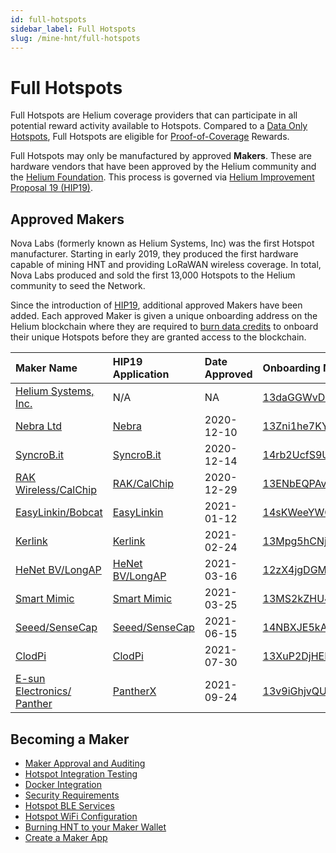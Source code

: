 ```yaml
---
id: full-hotspots
sidebar_label: Full Hotspots
slug: /mine-hnt/full-hotspots
---
```


# Full Hotspots


Full Hotspots are Helium coverage providers that can participate in all potential reward activity
available to Hotspots. Compared to a [Data Only Hotspots](/mine-hnt/data-only-hotspots), Full
Hotspots are eligible for [Proof-of-Coverage](/blockchain/proof-of-coverage) Rewards.

Full Hotspots may only be manufactured by approved **Makers**. These are hardware vendors that have
been approved by the Helium community and the [Helium Foundation](https://helium.foundation). This
process is governed via
[Helium Improvement Proposal 19 (HIP19)](https://github.com/helium/HIP/blob/master/0019-third-party-manufacturers.md).

## Approved Makers

Nova Labs (formerly known as Helium Systems, Inc) was the first Hotspot manufacturer. Starting in
early 2019, they produced the first hardware capable of mining HNT and providing LoRaWAN wireless
coverage. In total, Nova Labs produced and sold the first 13,000 Hotspots to the Helium community to
seed the Network.

Since the introduction of
[HIP19](https://github.com/helium/HIP/blob/master/0019-third-party-manufacturers.md), additional
approved Makers have been added. Each approved Maker is given a unique onboarding address on the
Helium blockchain where they are required to [burn data credits](/blockchain/transaction-fees) to
onboard their unique Hotspots before they are granted access to the blockchain.

| Maker Name                                              | HIP19 Application                                                                                            | Date Approved | Onboarding Maker Address                                                                                                                        |
| :------------------------------------------------------ | :----------------------------------------------------------------------------------------------------------- | :------------ | :---------------------------------------------------------------------------------------------------------------------------------------------- |
| [Helium Systems, Inc.](https://helium.com)              | N/A                                                                                                          | NA            | [13daGGWvDQyTyHFDCPz8zDSVTWgPNNfJ4oh31Teec4TRWfjMx53](https://explorer.helium.com/accounts/13daGGWvDQyTyHFDCPz8zDSVTWgPNNfJ4oh31Teec4TRWfjMx53) |
| [Nebra Ltd](https://www.nebra.com/)                     | [Nebra](https://github.com/dewi-alliance/hotspot-manufacturers/blob/main/applications/nebra-ltd.md)          | 2020-12-10    | [13Zni1he7KY9pUmkXMhEhTwfUpL9AcEV1m2UbbvFsrU9QPTMgE3](https://explorer.helium.com/accounts/13Zni1he7KY9pUmkXMhEhTwfUpL9AcEV1m2UbbvFsrU9QPTMgE3) |
| [SyncroB.it](https://syncrob.it/)                       | [SyncroB.it](https://github.com/dewi-alliance/hotspot-manufacturers/blob/main/applications/syncrobit.md)     | 2020-12-14    | [14rb2UcfS9U89QmKswpZpjRCUVCVu1haSyqyGY486EvsYtvdJmR](https://explorer.helium.com/accounts/14rb2UcfS9U89QmKswpZpjRCUVCVu1haSyqyGY486EvsYtvdJmR) |
| [RAK Wireless/CalChip](https://www.calchipconnect.com/) | [RAK/CalChip](https://github.com/dewi-alliance/hotspot-manufacturers/blob/main/applications/rak-wireless.md) | 2020-12-29    | [13ENbEQPAvytjLnqavnbSAzurhGoCSNkGECMx7eHHDAfEaDirdY](https://explorer.helium.com/accounts/13ENbEQPAvytjLnqavnbSAzurhGoCSNkGECMx7eHHDAfEaDirdY) |
| [EasyLinkin/Bobcat](https://www.bobcatminer.com)        | [EasyLinkin](https://github.com/dewi-alliance/hotspot-manufacturers/blob/main/applications/easylinkin.md)    | 2021-01-12    | [14sKWeeYWQWrBSnLGq79uRQqZyw3Ldi7oBdxbF6a54QboTNBXDL](https://explorer.helium.com/accounts/14sKWeeYWQWrBSnLGq79uRQqZyw3Ldi7oBdxbF6a54QboTNBXDL) |
| [Kerlink](https://www.kerlink.com)                      | [Kerlink](https://github.com/dewi-alliance/hotspot-manufacturers/tree/main/applications/kerlink)             | 2021-02-24    | [13Mpg5hCNjSxHJvWjaanwJPBuTXu1d4g5pGvGBkqQe3F8mAwXhK](https://explorer.helium.com/accounts/13Mpg5hCNjSxHJvWjaanwJPBuTXu1d4g5pGvGBkqQe3F8mAwXhK) |
| [HeNet BV/LongAP](https://www.longap.com)               | [HeNet BV/LongAP](https://github.com/dewi-alliance/hotspot-manufacturers/blob/main/applications/henet.md)    | 2021-03-16    | [12zX4jgDGMbJgRwmCfRNGXBuphkQRqkUTcLzYHTQvd4Qgu8kiL4](https://explorer.helium.com/accounts/12zX4jgDGMbJgRwmCfRNGXBuphkQRqkUTcLzYHTQvd4Qgu8kiL4) |
| [Smart Mimic](https://smartmimic.com)                   | [Smart Mimic](https://github.com/dewi-alliance/hotspot-manufacturers/blob/main/applications/smart-mimic.md)  | 2021-03-25    | [13MS2kZHU4h6wp3tExgoHdDFjBsb9HB9JBvcbK9XmfNyJ7jqzVv](https://explorer.helium.com/accounts/13MS2kZHU4h6wp3tExgoHdDFjBsb9HB9JBvcbK9XmfNyJ7jqzVv) |
| [Seeed/SenseCap](https://www.sensecapmx.com/)           | [Seeed/SenseCap](https://github.com/dewi-alliance/hotspot-manufacturers/blob/main/applications/seeed.md)     | 2021-06-15    | [14NBXJE5kAAZTMigY4dcjXSMG4CSqjYwvteQWwQsYhsu2TKN6AF](https://explorer.helium.com/accounts/14NBXJE5kAAZTMigY4dcjXSMG4CSqjYwvteQWwQsYhsu2TKN6AF) |
| [ClodPi](https://clodpi.io/)                            | [ClodPi](https://github.com/dewi-alliance/hotspot-manufacturers/blob/main/applications/clodpi.md)            | 2021-07-30    | [13XuP2DjHEHVkKguDDZD2ev5AeqMLuJ8UQ44efEcDmVTnBcvc6F](https://explorer.helium.com/accounts/13XuP2DjHEHVkKguDDZD2ev5AeqMLuJ8UQ44efEcDmVTnBcvc6F) |
| [E-sun Electronics/ Panther](https://panther.global/)   | [PantherX](https://github.com/dewi-alliance/hotspot-manufacturers/blob/main/applications/pantherx.md)        | 2021-09-24    | [13v9iGhjvQUtVaZXcFFRCEbL1nPR4R8QJowBgMUcaGM2v1aV6mn](https://explorer.helium.com/accounts/13v9iGhjvQUtVaZXcFFRCEbL1nPR4R8QJowBgMUcaGM2v1aV6mn) |

## Becoming a Maker

- [Maker Approval and Auditing](/mine-hnt/full-hotspots/become-a-maker/maker-approval-auditing)
- [Hotspot Integration Testing](/mine-hnt/full-hotspots/become-a-maker/hotspot-integration-testing)
- [Docker Integration](/mine-hnt/full-hotspots/become-a-maker/docker-integration)
- [Security Requirements](/mine-hnt/full-hotspots/become-a-maker/security-requirements)
- [Hotspot BLE Services](/mine-hnt/full-hotspots/become-a-maker/hotspot-ble-services)
- [Hotspot WiFi Configuration](/mine-hnt/full-hotspots/become-a-maker/hotspot-wifi-configuration)
- [Burning HNT to your Maker Wallet](/mine-hnt/full-hotspots/become-a-maker/burn-hnt-to-maker-wallet)
- [Create a Maker App](/mine-hnt/maker-apps)
